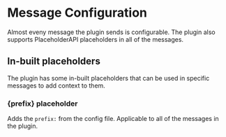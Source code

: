 # Message Configuration

Almost eveny message the plugin sends is configurable. The plugin also supports PlaceholderAPI placeholders in all of the messages.

## In-built placeholders

The plugin has some in-built placeholders that can be used in specific messages to add context to them.

### \{prefix\} placeholder
Adds the `prefix:` from the config file. Applicable to all of the messages in the plugin.
